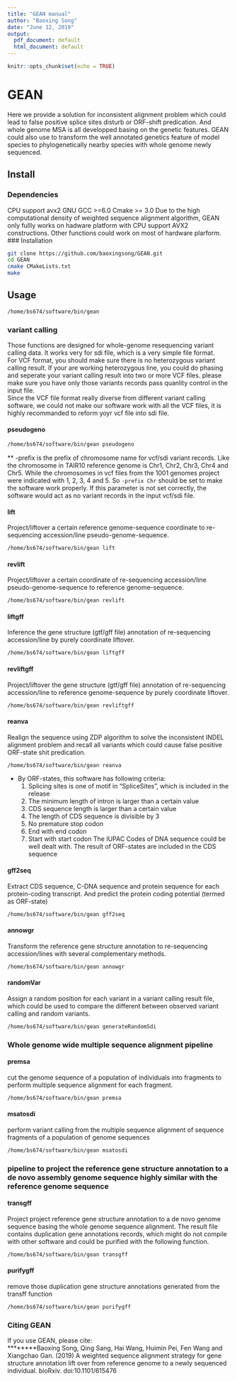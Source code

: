 ```yaml
---
title: "GEAN manual"
author: "Baoxing Song"
date: "June 12, 2019"
output:
  pdf_document: default
  html_document: default
---
```


```r
knitr::opts_chunk$set(echo = TRUE)
```

# GEAN
Here we provide a solution for inconsistent alignment problem which could lead to false positive splice sites disturb or ORF-shift predication. And whole genome MSA is all developped basing on the genetic features. GEAN could also use to transform the well annotated genetics feature of model species to phylogenetically nearby species with whole genome newly sequenced.



## Install
### Dependencies
CPU support avx2
GNU GCC >=6.0 
Cmake >= 3.0
Due to the high computational density of weighted sequence alignment algorithm, GEAN only fullly works on hadware platform with CPU support AVX2 constructions.
Other functions could work on most of hardware plarform.
### Installation
```bash
git clone https://github.com/baoxingsong/GEAN.git
cd GEAN
cmake CMakeLists.txt
make
```

## Usage

```bash
/home/bs674/software/bin/gean
```
### variant calling
Those functions are designed for whole-genome resequencing variant calling data. It works very for sdi file, which is a very simple file format.<br />
For VCF format, you should make sure there is no heterozygous variant calling result. If your are working heterozygous line, you could do phasing and seperate your variant calling result into two or more VCF files. please make sure you have only those variants records pass quanlity control in the input file.<br />
Since the VCF file format really diverse from different variant calling software, we could not make our software work with all the VCF files, it is highly recommanded to reform yoyr vcf file into sdi file.


#### pseudogeno

```bash
/home/bs674/software/bin/gean pseudogeno
```

** -prefix is the prefix of chromosome name for vcf/sdi variant records. Like the chromosome in TAIR10 reference genome is Chr1, Chr2, Chr3, Chr4 and Chr5. While the chromosomes in vcf files from the 1001 genomes project were indicated with 1, 2, 3, 4 and 5.
So `-prefix Chr` should be set to make the software work properly. If this parameter is not set correctly, the software would act as no variant records in the input vcf/sdi file.   

#### lift
Project/liftover a certain reference genome-sequence coordinate to re-sequencing accession/line pseudo-genome-sequence.
```bash
/home/bs674/software/bin/gean lift
```


#### revlift
Project/liftover a certain coordinate of re-sequencing accession/line pseudo-genome-sequence to reference genome-sequence.
```bash
/home/bs674/software/bin/gean revlift
```


#### liftgff
Inference the gene structure (gtf/gff file) annotation of re-sequencing accession/line by purely coordinate liftover.
```bash
/home/bs674/software/bin/gean liftgff
```

#### revliftgff
Project/liftover the gene structure (gtf/gff file) annotation of re-sequencing accession/line to reference genome-sequence by purely coordinate liftover.
```bash
/home/bs674/software/bin/gean revliftgff
```


#### reanva
Realign the sequence using ZDP algorithm to solve the inconsistent INDEL alignment problem and recall all variants which could cause false positive ORF-state shit predication.
```bash
/home/bs674/software/bin/gean reanva
```
 * By ORF-states, this software has following criteria:
     1) Splicing sites is one of motif in "SpliceSites", which is included in the release
     2) The minimum length of intron is larger than a certain value
     3) CDS sequence length is larger than a certain value
     4) The length of CDS sequence is divisible by 3
     5) No premature stop codon
     6) End with end codon
     7) Start with start codon
     The IUPAC Codes of DNA sequence could be well dealt with. 
     The result of ORF-states are included in the CDS sequence

#### gff2seq
Extract CDS sequence, C-DNA sequence and protein sequence for each protein-coding transcript. And predict the protein coding potential (termed as ORF-state)
```bash
/home/bs674/software/bin/gean gff2seq
```

#### annowgr
Transform the reference gene structure annotation to re-sequencing accession/lines with several complementary methods.
```bash
/home/bs674/software/bin/gean annowgr
```

#### randomVar
Assign a random position for each variant in a variant calling result file, which could be used to compare the different between observed variant calling and random variants.
```bash
/home/bs674/software/bin/gean generateRandomSdi
```

### Whole genome wide multiple sequence alignment pipeline
#### premsa
cut the genome sequence of a population of individuals into fragments to perform multiple sequence alignment for each fragment.
```bash
/home/bs674/software/bin/gean premsa
```

#### msatosdi
perform variant calling from the multiple sequence alignment of sequence fragments of a population of genome sequences
```bash
/home/bs674/software/bin/gean msatosdi
```

### pipeline to project the reference gene structure annotation to a de novo assembly genome sequence highly similar with the reference genome sequence
#### transgff
Project project reference gene structure annotation to a de novo genome sequence basing the whole genome sequence alignment.
The result file contains duplication gene annotations records, which might do not compile with other software and could be purified with the following function.
```bash
/home/bs674/software/bin/gean transgff
```
 
#### purifygff   
remove those duplication gene structure annotations generated from the transff function
```bash
/home/bs674/software/bin/gean purifygff
```


### Citing GEAN
If you use GEAN, please cite: <br />
********Baoxing Song, Qing Sang, Hai Wang, Huimin Pei, Fen Wang and Xiangchao Gan. (2019) A weighted sequence alignment strategy for gene structure annotation lift over from reference genome to a newly sequenced individual. bioRxiv. doi:10.1101/615476

